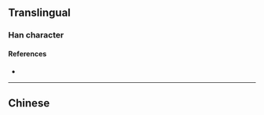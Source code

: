 {{also|勁}}
{{character info}}
==Translingual==
{{Han simplified forms|勁|𠡍|劲|ex=y}}

===Han character===
{{Han char|rn=19|rad=力|as=05|sn=7|four=|canj=NMKS|ids=⿰𢀖力}}

====References====
* {{Han ref|kx=0147.071|dkj=02327|dj=0331.130|hdz=10369.070|uh=52B2|ud=21170}}

----

==Chinese==
{{zh-see|勁}}